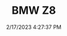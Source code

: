 ---
width: 4000
height: 6000
title: BMW Z8
description: Interior of a 2002 BMW Z8 in Blanco, TX.
date: 2/17/2023 4:27:37 PM
cameraMake: Sony
cameraModel: ILCE-7M3
lens: 85mm F1.4 DG DN | Art 020
settingsfStop: f/1.6
settingsISO: ISO 100
settingsShutter: 1/400
settingsFocalLength: 85 mm
---